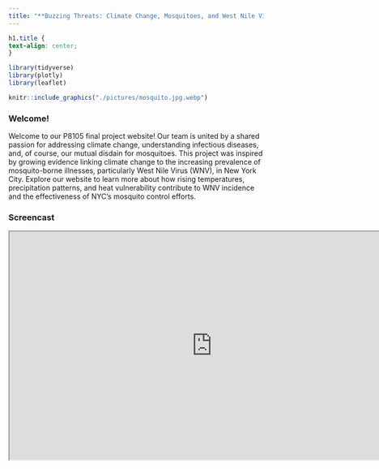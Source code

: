 ```yaml
---
title: "**Buzzing Threats: Climate Change, Mosquitoes, and West Nile Virus in New York City**"
---
```


```css
h1.title {
text-align: center;
}
```

```r
library(tidyverse)
library(plotly)
library(leaflet)
```

<p style="text-align:center;">

```r
knitr::include_graphics("./pictures/mosquito.jpg.webp")
```

### **Welcome!**

Welcome to our P8105 final project website! Our team is united by a shared passion for addressing climate change, understanding infectious diseases, and, of course, our mutual disdain for mosquitoes. This project was inspired by growing evidence linking climate change to the increasing prevalence of mosquito-borne illnesses, particularly West Nile Virus (WNV), in New York City. Explore our website to learn more about how rising temperatures, precipitation patterns, and heat vulnerability contribute to WNV incidence and the effectiveness of NYC’s mosquito control efforts.

</p>

### **Screencast**

<p align="center"><iframe width="800" height="450" src="https://www.youtube.com/embed/CFoMXLZH4Dc?si=K3GX9mUOm6rHuhxU" data-external= "1" > </iframe></p>






